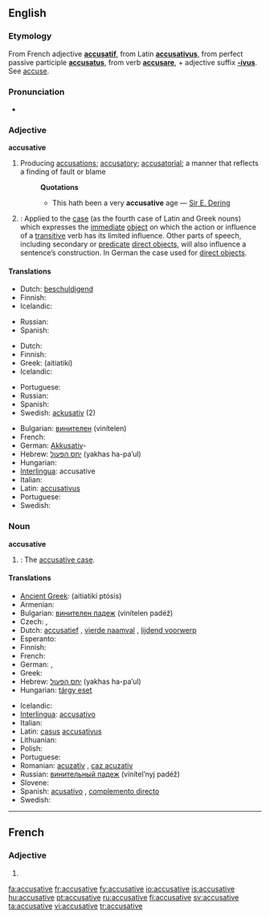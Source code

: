 ==English==

===Etymology===
From French adjective '''[[accusatif]]''', from Latin '''[[accusativus]]''', from perfect passive participle '''[[accusatus]]''', from verb '''[[accusare]]''', + adjective suffix '''[[-ivus]]'''. See [[accuse]].

===Pronunciation===
* {{audio|en-us-accusative.ogg|Audio (US)}}

===Adjective===
'''accusative'''

# Producing [[accusation]]s; [[accusatory]]; [[accusatorial]]; a manner that reflects a finding of fault or blame
#: '''Quotations'''
#:* This hath been a very '''accusative''' age &mdash; [[w:Sir E. Dering|Sir E. Dering]]
# {{Grammar}}<!-- this is a template...if you wish to change the format, please edit the template itself -->: Applied to the [[case]] (as the fourth case of Latin and Greek nouns) which expresses the [[immediate]] [[direct object|object]] on which the action or influence of a [[transitive]] verb has its limited influence. Other parts of speech, including secondary or [[predicate]] [[direct object]]s, will also influence a sentence’s construction. In German the case used for [[direct object]]s.

====Translations====
{{trans-top|producing accusations; accusatory}}
* Dutch: [[beschuldigend]]
* Finnish: {{t-|fi|syyttävä}}
* Icelandic: {{t+|is|ásaka|m|f|n|alt=ásakandi}}
{{trans-mid}}
* Russian: {{t|ru|обвинительный|tr=obvinítel’nyj|sc=Cyrl}}
* Spanish: {{t+|es|acusativo|m}}
{{trans-bottom}}

{{trans-top|accusative case}}
* Dutch: {{t+|nl|accusatief}}
* Finnish: {{t+|fi|akkusatiivi|alt=akkusatiivi-}}
* Greek: {{t+|el|αιτιατική|f|sc=Grek}} (aitiatikí)
* Icelandic: {{t+|is|þolfall|alt=þolfalls-}}
{{trans-mid}}
* Portuguese: {{t+|pt|acusativo|m}}
* Russian: {{t|ru|винительный|tr=vinítel’nyj|sc=Cyrl}}
* Spanish: {{t+|es|acusativo|m}}
* Swedish: [[ackusativ]] {{c}}(2)
{{trans-bottom}}

{{checktrans-top}}
* Bulgarian: [[винителен]] (vinítelen)
* French: {{t+|fr|accusatif|m}}
* German: [[Akkusativ]]-
* Hebrew: [[יחס הפעול]] (yakhas ha-pa’ul) {{m}}
* Hungarian: {{t+|hu|tárgy}}
* [[Interlingua]]: accusative
* Italian: {{t+|it|accusativo|m}}
* Latin: [[accusativus]] {{m}}
* Portuguese: {{t+|pt|acusativo|m}}
* Swedish: {{t+|sv|ackusativ|c}}
{{trans-bottom}}

===Noun===
'''accusative'''

# {{Grammar}}: The [[accusative case]].

====Translations====
{{trans-top|accusative case}}
* [[Ancient Greek]]: {{IPAchar|[[αἰτιατική πτῶσις]]}} (aitiatikí ptósis) {{f}}
* Armenian: {{t|hy|հայցական|tr=hayc’akan|sc=Armn|xs=Armenian}}
* Bulgarian: [[винителен падеж]] (vinítelen padéž) {{m}}
* Czech: {{t-|cs|čtvrtý pád|m}}, {{t-|cs|akuzativ|m}}
* Dutch: [[accusatief]] {{m}}, [[vierde naamval]] {{m}}, [[lijdend voorwerp]] {{n}}
* Esperanto: {{t-|eo|akuzativo|xs=Esperanto}}
* Finnish: {{t+|fi|akkusatiivi}}
* French: {{t+|fr|accusatif|m}}
* German: {{t+|de|Akkusativ|m}}, {{t+|de|Wenfall|m}}
* Greek: {{t+|el|αιτιατική|f|sc=Grek}}
* Hebrew: [[יחס הפעול]] (yakhas ha-pa’ul) {{m}}
* Hungarian: [[tárgy eset]]
{{trans-mid}}
* Icelandic: {{t+|is|þolfall|n}}
* [[Interlingua]]: [[accusativo]]
* Italian: {{t+|it|accusativo|m}}
* Latin: [[casus]] [[accusativus]] {{m}}
* Lithuanian: {{t+|lt|galininkas|m|xs=Lithuanian}}
* Polish: {{t+|pl|biernik|m}}
* Portuguese: {{t+|pt|acusativo|m}}
* Romanian: [[acuzativ]] {{n}}, [[caz acuzativ]] {{n}}
* Russian: [[винительный падеж]] (vinítel’nyj padéž) {{m}}
* Slovene: {{t+|sl|tožilnik|m}}
* Spanish: [[acusativo]] {{m}}, [[complemento directo]] {{m}}
* Swedish: {{t+|sv|ackusativ|c}}
{{trans-bottom}}

----

==French==

===Adjective===
{{fr-adj-form}} {{f}}

# {{form of|feminine|accusatif|lang=French}}

[[fa:accusative]]
[[fr:accusative]]
[[fy:accusative]]
[[io:accusative]]
[[is:accusative]]
[[hu:accusative]]
[[pt:accusative]]
[[ru:accusative]]
[[fi:accusative]]
[[sv:accusative]]
[[ta:accusative]]
[[vi:accusative]]
[[tr:accusative]]